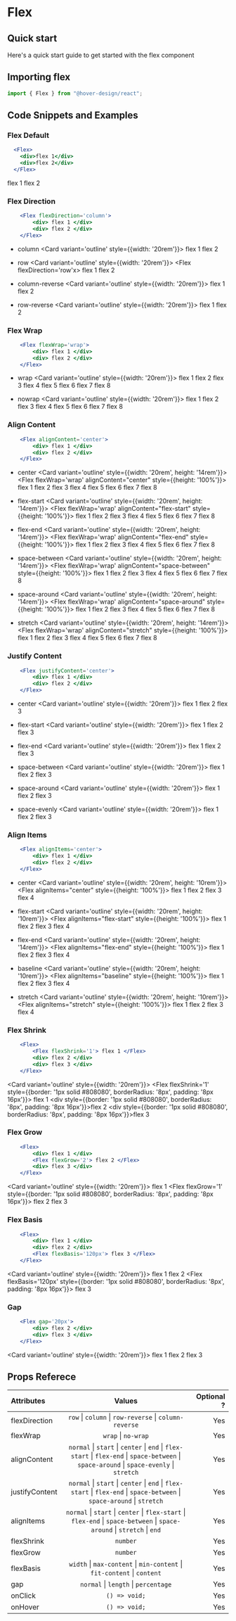 # Flex

## Quick start

Here's a quick start guide to get started with the flex component

## Importing flex

```jsx
import { Flex } from "@hover-design/react";
```

## Code Snippets and Examples

### Flex Default


```jsx
  <Flex>
    <div>flex 1</div>
    <div>flex 2</div>
  </Flex>
```

<Flex>
    <Card variant='outline' >flex 1</Card>
    <Card variant='outline' >flex 2</Card>
</Flex>

### Flex Direction

```jsx
    <Flex flexDirection='column'>
        <div> flex 1 </div>
        <div> flex 2 </div>
    </Flex>
```
- column
<Card variant='outline' style={{width: '20rem'}}>
    <Flex flexDirection='column'>
        <Card variant='outline' >flex 1</Card>
        <Card variant='outline' >flex 2</Card>
    </Flex>
</Card>

- row
<Card variant='outline' style={{width: '20rem'}}>
    <Flex flexDirection='row'x>
        <Card variant='outline' >flex 1</Card>
        <Card variant='outline' >flex 2</Card>
    </Flex>
</Card>

- column-reverse
<Card variant='outline' style={{width: '20rem'}}>
    <Flex flexDirection='column-reverse'>
        <Card variant='outline' >flex 1</Card>
        <Card variant='outline' >flex 2</Card>
    </Flex>
</Card>

- row-reverse
<Card variant='outline' style={{width: '20rem'}}>
    <Flex flexDirection='row-reverse'>
        <Card variant='outline' >flex 1</Card>
        <Card variant='outline' >flex 2</Card>
    </Flex>
</Card>

### Flex Wrap

```jsx
    <Flex flexWrap='wrap'>
        <div> flex 1 </div>
        <div> flex 2 </div>
    </Flex>
```

- wrap
<Card variant='outline' style={{width: '20rem'}}>
    <Flex flexWrap='wrap' >
        <Card variant='outline' >flex 1</Card>
        <Card variant='outline' >flex 2</Card>
        <Card variant='outline' >flex 3</Card>
        <Card variant='outline' >flex 4</Card>
        <Card variant='outline' >flex 5</Card>
        <Card variant='outline' >flex 6</Card>
        <Card variant='outline' >flex 7</Card>
        <Card variant='outline' >flex 8</Card>
    </Flex>
</Card>

- nowrap
<Card variant='outline' style={{width: '20rem'}}>
    <Flex flexWrap='nowrap'>
        <Card variant='outline' >flex 1</Card>
        <Card variant='outline' >flex 2</Card>
        <Card variant='outline' >flex 3</Card>
        <Card variant='outline' >flex 4</Card>
        <Card variant='outline' >flex 5</Card>
        <Card variant='outline' >flex 6</Card>
        <Card variant='outline' >flex 7</Card>
        <Card variant='outline' >flex 8</Card>
    </Flex>
</Card>

### Align Content

```jsx
    <Flex alignContent='center'>
        <div> flex 1 </div>
        <div> flex 2 </div>
    </Flex> 
```

- center
<Card variant='outline' style={{width: '20rem', height: '14rem'}}>
    <Flex flexWrap='wrap' alignContent="center" style={{height: '100%'}}>
        <Card variant='outline' >flex 1</Card>
        <Card variant='outline' >flex 2</Card>
        <Card variant='outline' >flex 3</Card>
        <Card variant='outline' >flex 4</Card>
        <Card variant='outline' >flex 5</Card>
        <Card variant='outline' >flex 6</Card>
        <Card variant='outline' >flex 7</Card>
        <Card variant='outline' >flex 8</Card>
    </Flex>
</Card>

- flex-start
<Card variant='outline' style={{width: '20rem', height: '14rem'}}>
    <Flex flexWrap='wrap' alignContent="flex-start" style={{height: '100%'}}>
        <Card variant='outline' >flex 1</Card>
        <Card variant='outline' >flex 2</Card>
        <Card variant='outline' >flex 3</Card>
        <Card variant='outline' >flex 4</Card>
        <Card variant='outline' >flex 5</Card>
        <Card variant='outline' >flex 6</Card>
        <Card variant='outline' >flex 7</Card>
        <Card variant='outline' >flex 8</Card>
    </Flex>
</Card>

- flex-end
<Card variant='outline' style={{width: '20rem', height: '14rem'}}>
    <Flex flexWrap='wrap' alignContent="flex-end" style={{height: '100%'}}>
        <Card variant='outline' >flex 1</Card>
        <Card variant='outline' >flex 2</Card>
        <Card variant='outline' >flex 3</Card>
        <Card variant='outline' >flex 4</Card>
        <Card variant='outline' >flex 5</Card>
        <Card variant='outline' >flex 6</Card>
        <Card variant='outline' >flex 7</Card>
        <Card variant='outline' >flex 8</Card>
    </Flex>
</Card>

- space-between
<Card variant='outline' style={{width: '20rem', height: '14rem'}}>
    <Flex flexWrap='wrap' alignContent="space-between" style={{height: '100%'}}>
        <Card variant='outline' >flex 1</Card>
        <Card variant='outline' >flex 2</Card>
        <Card variant='outline' >flex 3</Card>
        <Card variant='outline' >flex 4</Card>
        <Card variant='outline' >flex 5</Card>
        <Card variant='outline' >flex 6</Card>
        <Card variant='outline' >flex 7</Card>
        <Card variant='outline' >flex 8</Card>
    </Flex>
</Card>

- space-around
<Card variant='outline' style={{width: '20rem', height: '14rem'}}>
    <Flex flexWrap='wrap' alignContent="space-around" style={{height: '100%'}}>
        <Card variant='outline' >flex 1</Card>
        <Card variant='outline' >flex 2</Card>
        <Card variant='outline' >flex 3</Card>
        <Card variant='outline' >flex 4</Card>
        <Card variant='outline' >flex 5</Card>
        <Card variant='outline' >flex 6</Card>
        <Card variant='outline' >flex 7</Card>
        <Card variant='outline' >flex 8</Card>
    </Flex>
</Card>

- stretch
<Card variant='outline' style={{width: '20rem', height: '14rem'}}>
    <Flex flexWrap='wrap' alignContent="stretch" style={{height: '100%'}}>
        <Card variant='outline' >flex 1</Card>
        <Card variant='outline' >flex 2</Card>
        <Card variant='outline' >flex 3</Card>
        <Card variant='outline' >flex 4</Card>
        <Card variant='outline' >flex 5</Card>
        <Card variant='outline' >flex 6</Card>
        <Card variant='outline' >flex 7</Card>
        <Card variant='outline' >flex 8</Card>
    </Flex>
</Card>


### Justify Content

```jsx
    <Flex justifyContent='center'>
        <div> flex 1 </div>
        <div> flex 2 </div>
    </Flex>
```

- center
<Card variant='outline' style={{width: '20rem'}}>
    <Flex flexWrap='wrap' justifyContent="center">
        <Card variant='outline' >flex 1</Card>
        <Card variant='outline' >flex 2</Card>
        <Card variant='outline' >flex 3</Card>
    </Flex>
</Card>

- flex-start
<Card variant='outline' style={{width: '20rem'}}>
    <Flex flexWrap='wrap' justifyContent="flex-start">
        <Card variant='outline' >flex 1</Card>
        <Card variant='outline' >flex 2</Card>
        <Card variant='outline' >flex 3</Card>
    </Flex>
</Card>

- flex-end
<Card variant='outline' style={{width: '20rem'}}>
    <Flex flexWrap='wrap' justifyContent="flex-end">
        <Card variant='outline' >flex 1</Card>
        <Card variant='outline' >flex 2</Card>
        <Card variant='outline' >flex 3</Card>
    </Flex>
</Card>

- space-between
<Card variant='outline' style={{width: '20rem'}}>
    <Flex flexWrap='wrap' justifyContent="space-between">
        <Card variant='outline' >flex 1</Card>
        <Card variant='outline' >flex 2</Card>
        <Card variant='outline' >flex 3</Card>
    </Flex>
</Card>

- space-around
<Card variant='outline' style={{width: '20rem'}}>
    <Flex flexWrap='wrap' justifyContent="space-around">
        <Card variant='outline' >flex 1</Card>
        <Card variant='outline' >flex 2</Card>
        <Card variant='outline' >flex 3</Card>
    </Flex>
</Card>

- space-evenly
<Card variant='outline' style={{width: '20rem'}}>
    <Flex flexWrap='wrap' justifyContent="space-evenly">
        <Card variant='outline' >flex 1</Card>
        <Card variant='outline' >flex 2</Card>
        <Card variant='outline' >flex 3</Card>
    </Flex>
</Card>

### Align Items

```jsx
    <Flex alignItems='center'>
        <div> flex 1 </div>
        <div> flex 2 </div>
    </Flex>
```

- center
<Card variant='outline' style={{width: '20rem', height: '10rem'}}>
    <Flex alignItems="center" style={{height: '100%'}}>
        <Card variant='outline' >flex 1</Card>
        <Card variant='outline' >flex 2</Card>
        <Card variant='outline' >flex 3</Card>
        <Card variant='outline' >flex 4</Card>
    </Flex>
</Card>

- flex-start
<Card variant='outline' style={{width: '20rem', height: '10rem'}}>
    <Flex alignItems="flex-start" style={{height: '100%'}}>
        <Card variant='outline' >flex 1</Card>
        <Card variant='outline' >flex 2</Card>
        <Card variant='outline' >flex 3</Card>
        <Card variant='outline' >flex 4</Card>
    </Flex>
</Card>

- flex-end
<Card variant='outline' style={{width: '20rem', height: '14rem'}}>
    <Flex alignItems="flex-end" style={{height: '100%'}}>
        <Card variant='outline' >flex 1</Card>
        <Card variant='outline' >flex 2</Card>
        <Card variant='outline' >flex 3</Card>
        <Card variant='outline' >flex 4</Card>
    </Flex>
</Card>

- baseline
<Card variant='outline' style={{width: '20rem', height: '10rem'}}>
    <Flex alignItems="baseline" style={{height: '100%'}}>
        <Card variant='outline' >flex 1</Card>
        <Card variant='outline' >flex 2</Card>
        <Card variant='outline' >flex 3</Card>
        <Card variant='outline' >flex 4</Card>
    </Flex>
</Card>

- stretch
<Card variant='outline' style={{width: '20rem', height: '10rem'}}>
    <Flex alignItems="stretch" style={{height: '100%'}}>
        <Card variant='outline' >flex 1</Card>
        <Card variant='outline' >flex 2</Card>
        <Card variant='outline' >flex 3</Card>
        <Card variant='outline' >flex 4</Card>
    </Flex>
</Card>

### Flex Shrink
```jsx
    <Flex>
        <Flex flexShrink='1'> flex 1 </Flex>
        <div> flex 2 </div>
        <div> flex 3 </div>
    </Flex>
```

<Card variant='outline' style={{width: '20rem'}}>
    <Flex>
        <Flex flexShrink='1' style={{border: '1px solid #808080', borderRadius: '8px', padding: '8px 16px'}}>
            flex 1
        </Flex>
        <div style={{border: '1px solid #808080', borderRadius: '8px', padding: '8px 16px'}}>flex 2</div>
        <div style={{border: '1px solid #808080', borderRadius: '8px', padding: '8px 16px'}}>flex 3</div>
    </Flex>
</Card>

### Flex Grow
```jsx
    <Flex>
        <div> flex 1 </div>
        <Flex flexGrow='2'> flex 2 </Flex>
        <div> flex 3 </div>
    </Flex>
```

<Card variant='outline' style={{width: '20rem'}}>
    <Flex>
        <Card variant='outline'>flex 1</Card>
        <Flex flexGrow='1' style={{border: '1px solid #808080', borderRadius: '8px', padding: '8px 16px'}}>
            flex 2
        </Flex>
        <Card variant='outline'>flex 3</Card>
    </Flex>
</Card>

### Flex Basis
```jsx
    <Flex>
        <div> flex 1 </div>
        <div> flex 2 </div>
        <Flex flexBasis='120px'> flex 3 </Flex>
    </Flex>
```
<Card variant='outline' style={{width: '20rem'}}>
    <Flex>
        <Card variant='outline'>flex 1</Card>
        <Card variant='outline'>flex 2</Card>
        <Flex flexBasis='120px' style={{border: '1px solid #808080', borderRadius: '8px', padding: '8px 16px'}}>
            flex 3
        </Flex>
    </Flex>
</Card>

### Gap
```jsx
    <Flex gap='20px'>
        <div> flex 2 </div>
        <div> flex 3 </div>
    </Flex>
```

<Card variant='outline' style={{width: '20rem'}}>
    <Flex gap='20px'>
        <Card variant='outline'>flex 1</Card>
        <Card variant='outline'>flex 2</Card>
        <Card variant='outline'>flex 3</Card>
    </Flex>
</Card>

## Props Referece

| Attributes    |                         Values                                        | Optional ? |
| :---------    | :--------------------------------------------------------------------:| ---------: |
| flexDirection | `row` &#124; `column` &#124; `row-reverse` &#124; `column-reverse`    |        Yes |
| flexWrap      | `wrap` &#124; `no-wrap`                                               |        Yes |
| alignContent  | `normal` &#124; `start` &#124; `center` &#124; `end` &#124; `flex-start` &#124; `flex-end` &#124; `space-between` &#124; `space-around` &#124; `space-evenly` &#124; `stretch`    |        Yes |
| justifyContent| `normal` &#124; `start` &#124; `center` &#124; `end` &#124; `flex-start` &#124; `flex-end` &#124; `space-between` &#124; `space-around` &#124; `stretch`                          |        Yes |
| alignItems    | `normal` &#124; `start` &#124; `center` &#124; `flex-start` &#124; `flex-end` &#124; `space-between` &#124; `space-around` &#124; `stretch` &#124; `end`                          |        Yes |
| flexShrink    | `number`                                                              |        Yes |
| flexGrow      | `number`                                                              |        Yes |
| flexBasis     | `width` &#124; `max-content` &#124; `min-content` &#124; `fit-content` &#124; `content` |        Yes |
| gap           | `normal` &#124; `length` &#124; `percentage`                          |        Yes |
| onClick       |                      `() => void;`                                    |        Yes |
| onHover       |                      `() => void;`                                    |        Yes |
<!-- TODO: need to add ref -->